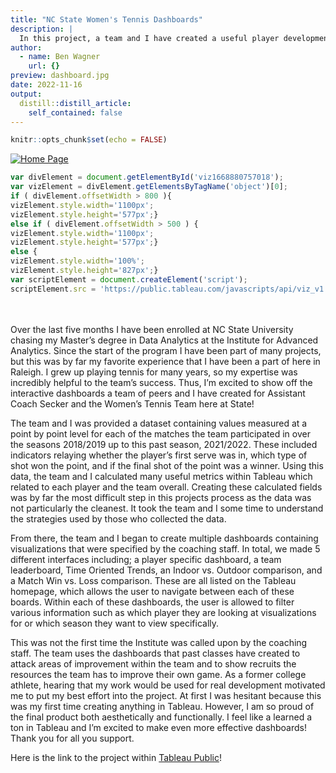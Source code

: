 ```yaml
---
title: "NC State Women's Tennis Dashboards"
description: |
  In this project, a team and I have created a useful player development tool using Tableau to help the NC State Women's Tennis team.
author:
  - name: Ben Wagner
    url: {}
preview: dashboard.jpg
date: 2022-11-16
output:
  distill::distill_article:
    self_contained: false
---
```



```r
knitr::opts_chunk$set(echo = FALSE)
```

<div class='tableauPlaceholder' id='viz1668880757018' style='position: relative'>
<noscript><a href='#'>
<img alt='Home Page ' src='https:&#47;&#47;public.tableau.com&#47;static&#47;images&#47;Or&#47;OrangeTeam2NCSUTennis&#47;HomePage&#47;1_rss.png' style='border: none' />
</a>
</noscript>
<object class='tableauViz'  style='display:none;'><param name='host_url' value='https%3A%2F%2Fpublic.tableau.com%2F' /> <param name='embed_code_version' value='3' /> <param name='site_root' value='' /><param name='name' value='OrangeTeam2NCSUTennis&#47;HomePage' /><param name='tabs' value='no' /><param name='toolbar' value='yes' /><param name='static_image' value='https:&#47;&#47;public.tableau.com&#47;static&#47;images&#47;Or&#47;OrangeTeam2NCSUTennis&#47;HomePage&#47;1.png' /> <param name='animate_transition' value='yes' /><param name='display_static_image' value='yes' /><param name='display_spinner' value='yes' /><param name='display_overlay' value='yes' /><param name='display_count' value='yes' /><param name='language' value='en-US' /></object></div>                


```js

var divElement = document.getElementById('viz1668880757018');                    
var vizElement = divElement.getElementsByTagName('object')[0];                    
if ( divElement.offsetWidth > 800 ){ 
vizElement.style.width='1100px';
vizElement.style.height='577px';} 
else if ( divElement.offsetWidth > 500 ) { 
vizElement.style.width='1100px';
vizElement.style.height='577px';} 
else { 
vizElement.style.width='100%';
vizElement.style.height='827px';}                     
var scriptElement = document.createElement('script');                    
scriptElement.src = 'https://public.tableau.com/javascripts/api/viz_v1.js';                    vizElement.parentNode.insertBefore(scriptElement, vizElement);
```
<br/>
<br/>
Over the last five months I have been enrolled at NC State University chasing my Master's degree in Data Analytics at the Institute for Advanced Analytics. Since the start of the program I have been part of many projects, but this was by far my favorite experience that I have been a part of here in Raleigh. I grew up playing tennis for many years, so my expertise was incredibly helpful to the team's success. Thus, I'm excited to show off the interactive dashboards a team of peers and I have created for Assistant Coach Secker and the Women's Tennis Team here at State!

The team and I was provided a dataset containing values measured at a point by point level for each of the matches the team participated in over the seasons 2018/2019 up to this past season, 2021/2022. These included indicators relaying whether the player's first serve was in, which type of shot won the point, and if the final shot of the point was a winner. Using this data, the team and I calculated many useful metrics within Tableau which related to each player and the team overall. Creating these calculated fields was by far the most difficult step in this projects process as the data was not particularly the cleanest. It took the team and I some time to understand the strategies used by those who collected the data.

From there, the team and I began to create multiple dashboards containing visualizations that were specified by the coaching staff. In total, we made 5 different interfaces including; a player specific dashboard, a team leaderboard, Time Oriented Trends, an Indoor vs. Outdoor comparison, and a Match Win vs. Loss comparison. These are all listed on the Tableau homepage, which allows the user to navigate between each of these boards. Within each of these dashboards, the user is allowed to filter various information such as which player they are looking at visualizations for or which season they want to view specifically. 

This was not the first time the Institute was called upon by the coaching staff. The team uses the dashboards that past classes have created to attack areas of improvement within the team and to show recruits the resources the team has to improve their own game. As a former college athlete, hearing that my work would be used for real development motivated me to put my best effort into the project. At first I was hesitant because this was my first time creating anything in Tableau. However, I am so proud of the final product both aesthetically and functionally. I feel like a learned a ton in Tableau and I'm excited to make even more effective dashboards! Thank you for all you support.

Here is the link to the project within [Tableau Public](https://public.tableau.com/app/profile/ben.wagner4976/viz/OrangeTeam2NCSUTennis/HomePage)!

